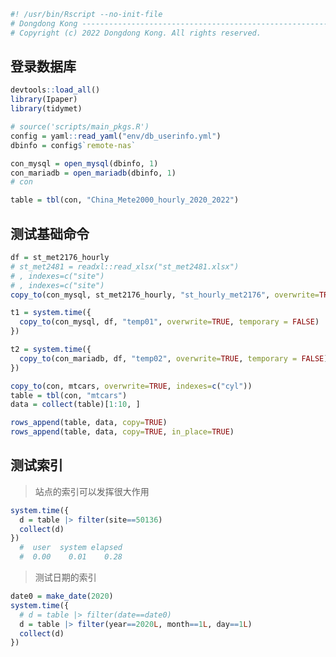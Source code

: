 ```r
#! /usr/bin/Rscript --no-init-file
# Dongdong Kong ----------------------------------------------------------------
# Copyright (c) 2022 Dongdong Kong. All rights reserved.
```

## 登录数据库
```r
devtools::load_all()
library(Ipaper)
library(tidymet)

# source('scripts/main_pkgs.R')
config = yaml::read_yaml("env/db_userinfo.yml")
dbinfo = config$`remote-nas`

con_mysql = open_mysql(dbinfo, 1)
con_mariadb = open_mariadb(dbinfo, 1)
# con
```

```r
table = tbl(con, "China_Mete2000_hourly_2020_2022")
```


## 测试基础命令

```r
df = st_met2176_hourly
# st_met2481 = readxl::read_xlsx("st_met2481.xlsx")
# , indexes=c("site")
# , indexes=c("site")
copy_to(con_mysql, st_met2176_hourly, "st_hourly_met2176", overwrite=TRUE, temporary = FALSE)

t1 = system.time({
  copy_to(con_mysql, df, "temp01", overwrite=TRUE, temporary = FALSE)
})

t2 = system.time({
  copy_to(con_mariadb, df, "temp02", overwrite=TRUE, temporary = FALSE)
})

```


```r
copy_to(con, mtcars, overwrite=TRUE, indexes=c("cyl"))
table = tbl(con, "mtcars")
data = collect(table)[1:10, ]

rows_append(table, data, copy=TRUE)
rows_append(table, data, copy=TRUE, in_place=TRUE)
```

## 测试索引

> 站点的索引可以发挥很大作用
```r
system.time({
  d = table |> filter(site==50136)
  collect(d)
})
  #  user  system elapsed
  #  0.00    0.01    0.28
```

> 测试日期的索引
```r
date0 = make_date(2020)
system.time({
  # d = table |> filter(date==date0)
  d = table |> filter(year==2020L, month==1L, day==1L)
  collect(d)
})
```
